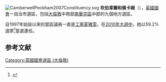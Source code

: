 {{NoteTA|G1=UK Places}}
[[File:CamberwellPeckham2007Constituency.svg|right]]
'''坎伯韋爾和佩卡姆'''（{{lang-en|Camberwell and Peckham}}），[[英國|英國]][[英國國會|國會]]一自治市選區，包括[[大倫敦|大倫敦]]中南部[[南華克區|南華克區]]中部的九個地方選區。

自1997年始設以來的當區議員一直是[[工黨_(英國)|工黨]][[夏雅雯|夏雅雯]]。在[[2010年英國大選|2010年大選中]]，她以59.2%選票<ref name="">{{cite news
|publisher=[[英國廣播公司|英國廣播公司]]
|date=2010年5月7日
|title=Election 2010/Constituency/Camberwell and Peckham
|url=http://news.bbc.co.uk/1/shared/election2010/results/constituency/a86.stm
|accessdate=2010年10月14日
|archive-date=2017年8月23日
|archive-url=https://web.archive.org/web/20170823104536/http://news.bbc.co.uk/1/shared/election2010/results/constituency/a86.stm
|dead-url=no
}}</ref>當選連任。
==参考文献==
<div class="references-small">
<references/>
</div>

{{DEFAULTSORT:Camberwell and Peckham (UK Parliament constituency)}}
{{英國國會選區 (倫敦)}}
[[Category:英國國會選區_(大倫敦)|Category:英國國會選區 (大倫敦)]]